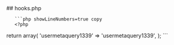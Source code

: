 

<div class="phpdocumentor-element -file">
    ## hooks.php

        

    
       ```php showLineNumbers=true copy
       <?php

return array(
	'usermetaquery1339' => 'usermetaquery1339',
);
       ```
</div>
